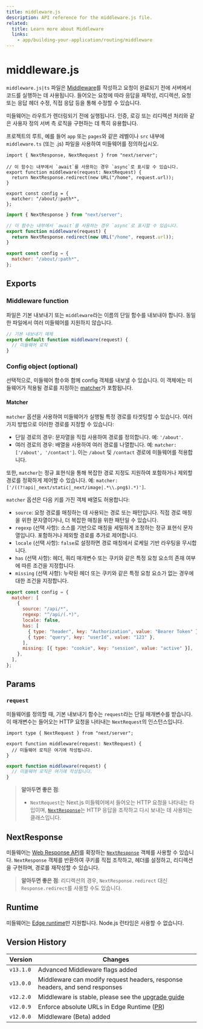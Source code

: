 ```yaml
---
title: middleware.js
description: API reference for the middleware.js file.
related:
  title: Learn more about Middleware
  links:
    - app/building-your-application/routing/middleware
---
```


# middleware.js

`middleware.js|ts` 파일은 [Middleware](/docs/app/building-your-application/routing/middleware)를 작성하고 요청이 완료되기 전에 서버에서 코드를 실행하는 데 사용됩니다. 들어오는 요청에 따라 응답을 재작성, 리디렉션, 요청 또는 응답 헤더 수정, 직접 응답 등을 통해 수정할 수 있습니다.

미들웨어는 라우트가 렌더링되기 전에 실행됩니다. 인증, 로깅 또는 리디렉션 처리와 같은 사용자 정의 서버 측 로직을 구현하는 데 특히 유용합니다.

프로젝트의 루트, 예를 들어 `app` 또는 `pages`와 같은 레벨이나 `src` 내부에 `middleware.ts` (또는 .js) 파일을 사용하여 미들웨어를 정의하십시오.

```tsx filename="middleware.ts" switcher
import { NextResponse, NextRequest } from "next/server";

// 이 함수는 내부에서 `await`를 사용하는 경우 `async`로 표시할 수 있습니다.
export function middleware(request: NextRequest) {
  return NextResponse.redirect(new URL("/home", request.url));
}

export const config = {
  matcher: "/about/:path*",
};
```

```js filename="middleware.js" switcher
import { NextResponse } from "next/server";

// 이 함수는 내부에서 `await`를 사용하는 경우 `async`로 표시할 수 있습니다.
export function middleware(request) {
  return NextResponse.redirect(new URL("/home", request.url));
}

export const config = {
  matcher: "/about/:path*",
};
```

## Exports

### Middleware function

파일은 기본 내보내기 또는 `middleware`라는 이름의 단일 함수를 내보내야 합니다. 동일한 파일에서 여러 미들웨어를 지원하지 않습니다.

```js filename="middleware.js"
// 기본 내보내기 예제
export default function middleware(request) {
  // 미들웨어 로직
}
```

### Config object (optional)

선택적으로, 미들웨어 함수와 함께 config 객체를 내보낼 수 있습니다. 이 객체에는 미들웨어가 적용될 경로를 지정하는 [matcher](#matcher)가 포함됩니다.

#### Matcher

`matcher` 옵션을 사용하여 미들웨어가 실행될 특정 경로를 타겟팅할 수 있습니다. 여러 가지 방법으로 이러한 경로를 지정할 수 있습니다:

- 단일 경로의 경우: 문자열을 직접 사용하여 경로를 정의합니다. 예: `'/about'`.
- 여러 경로의 경우: 배열을 사용하여 여러 경로를 나열합니다. 예: `matcher: ['/about', '/contact']`. 이는 `/about` 및 `/contact` 경로에 미들웨어를 적용합니다.

또한, `matcher`는 정규 표현식을 통해 복잡한 경로 지정도 지원하여 포함하거나 제외할 경로를 정확하게 제어할 수 있습니다. 예: `matcher: ['/((?!api|_next/static|_next/image|.*\\.png$).*)']`.

`matcher` 옵션은 다음 키를 가진 객체 배열도 허용합니다:

- `source`: 요청 경로를 매칭하는 데 사용되는 경로 또는 패턴입니다. 직접 경로 매칭을 위한 문자열이거나, 더 복잡한 매칭을 위한 패턴일 수 있습니다.
- `regexp` (선택 사항): 소스를 기반으로 매칭을 세밀하게 조정하는 정규 표현식 문자열입니다. 포함하거나 제외할 경로를 추가로 제어합니다.
- `locale` (선택 사항): `false`로 설정하면 경로 매칭에서 로케일 기반 라우팅을 무시합니다.
- `has` (선택 사항): 헤더, 쿼리 매개변수 또는 쿠키와 같은 특정 요청 요소의 존재 여부에 따른 조건을 지정합니다.
- `missing` (선택 사항): 누락된 헤더 또는 쿠키와 같은 특정 요청 요소가 없는 경우에 대한 조건을 지정합니다.

```js filename="middleware.js"
export const config = {
  matcher: [
    {
      source: "/api/*",
      regexp: "^/api/(.*)",
      locale: false,
      has: [
        { type: "header", key: "Authorization", value: "Bearer Token" },
        { type: "query", key: "userId", value: "123" },
      ],
      missing: [{ type: "cookie", key: "session", value: "active" }],
    },
  ],
};
```

## Params

### `request`

미들웨어를 정의할 때, 기본 내보내기 함수는 `request`라는 단일 매개변수를 받습니다. 이 매개변수는 들어오는 HTTP 요청을 나타내는 `NextRequest`의 인스턴스입니다.

```tsx filename="middleware.ts" switcher
import type { NextRequest } from "next/server";

export function middleware(request: NextRequest) {
  // 미들웨어 로직은 여기에 작성됩니다.
}
```

```js filename="middleware.js" switcher
export function middleware(request) {
  // 미들웨어 로직은 여기에 작성됩니다.
}
```

> **알아두면 좋은 점**:
>
> - `NextRequest`는 Next.js 미들웨어에서 들어오는 HTTP 요청을 나타내는 타입이며, [`NextResponse`](#nextresponse)는 HTTP 응답을 조작하고 다시 보내는 데 사용되는 클래스입니다.

## NextResponse

미들웨어는 [Web Response API](https://developer.mozilla.org/en-US/docs/Web/API/Response)를 확장하는 [`NextResponse`](/docs/app/building-your-application/routing/middleware#nextresponse) 객체를 사용할 수 있습니다. `NextResponse` 객체를 반환하여 쿠키를 직접 조작하고, 헤더를 설정하고, 리디렉션을 구현하며, 경로를 재작성할 수 있습니다.

> **알아두면 좋은 점**: 리디렉션의 경우, `NextResponse.redirect` 대신 `Response.redirect`를 사용할 수도 있습니다.

## Runtime

미들웨어는 [Edge runtime](/docs/app/building-your-application/rendering/edge-and-nodejs-runtimes)만 지원합니다. Node.js 런타임은 사용할 수 없습니다.

## Version History

| Version   | Changes                                                                                       |
| --------- | --------------------------------------------------------------------------------------------- |
| `v13.1.0` | Advanced Middleware flags added                                                               |
| `v13.0.0` | Middleware can modify request headers, response headers, and send responses                   |
| `v12.2.0` | Middleware is stable, please see the [upgrade guide](/docs/messages/middleware-upgrade-guide) |
| `v12.0.9` | Enforce absolute URLs in Edge Runtime ([PR](https://github.com/vercel/next.js/pull/33410))    |
| `v12.0.0` | Middleware (Beta) added                                                                       |
